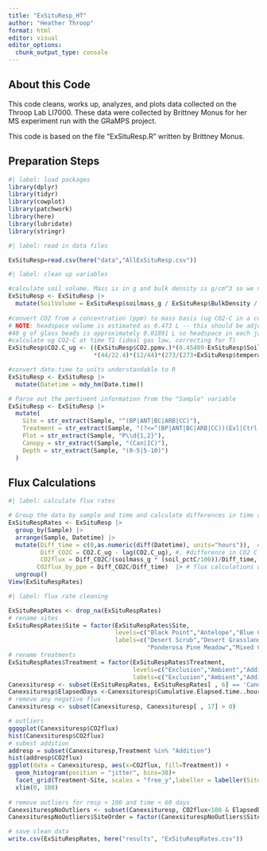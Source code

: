 ```yaml
---
title: "ExSituResp_HT"
author: "Heather Throop"
format: html
editor: visual
editor_options: 
  chunk_output_type: console
---
```


## About this Code

This code cleans, works up, analyzes, and plots data collected on the Throop Lab LI7000. These data were collected by Brittney Monus for her MS experiment run with the GRaMPS project.

This code is based on the file "ExSituResp.R" written by Brittney Monus.

## Preparation Steps

```r
#| label: load packages
library(dplyr)
library(tidyr)
library(cowplot)
library(patchwork)
library(here)
library(lubridate)
library(stringr)
```

```r
#| label: read in data files

ExSituResp=read.csv(here("data","AllExSituResp.csv"))
```

```r
#| label: clean up variables

#calculate soil volume. Mass is in g and bulk density is g/cm^3 so we need mass/bulk density in liters
ExSituResp <- ExSituResp |>
  mutate(SoilVolume = ExSituResp$soilmass_g / ExSituResp$BulkDensity / 1000)
  
#convert CO2 from a concentration (ppm) to mass basis (ug CO2-C in a container of known volume)
# NOTE: headspace volume is estimated as 0.473 L -- this should be adjusted as needed (need to subtract volume of 1mm glass beads)
#40 g of glass beads is approximately 0.01891 L so headspace in each jar is 0.473 - 0.01891, which is 0.45409 L
#calculate ug CO2-C at time T1 (ideal gas law, correcting for T)
ExSituResp$CO2.C_ug <- ((ExSituResp$CO2.ppmv.)*(0.45409-ExSituResp$SoilVolume) 
                        *(44/22.4)*(12/44)*(273/(273+ExSituResp$temperature))) 

#convert date.time to units understandable to R
ExSituResp <- ExSituResp |>
  mutate(Datetime = mdy_hm(Date.time))

# Parse out the pertinent information from the "Sample" variable
ExSituResp <- ExSituResp |>
  mutate(
    Site = str_extract(Sample, "^(BP|ANT|BC|ARB|CC)"),
    Treatment = str_extract(Sample, "(?<=^(BP|ANT|BC|ARB|CC))(Exl|Ctrl|Add)"),
    Plot = str_extract(Sample, "P\\d{1,2}"),
    Canopy = str_extract(Sample, "(Can|IC)"),
    Depth = str_extract(Sample, "(0-5|5-10)")
  )
```

## Flux Calculations

```r
#| label: calculate flux rates

# Group the data by sample and time and calculate differences in time and CO2 concentration, use these to calculate flux rates
ExSituRespRates <- ExSituResp |> 
  group_by(Sample) |> 
  arrange(Sample, Datetime) |> 
  mutate(Diff_time = c(0,as.numeric(diff(Datetime), units="hours")),  #difference in time in hours
         Diff_CO2C = CO2.C_ug - lag(CO2.C_ug), #, #difference in CO2 C
         CO2flux = Diff_CO2C/(soilmass_g * (soil_pctC/100))/Diff_time,   #(Change in CO2C/ (soil mass * (soil %C/100)))/elapsed time
        CO2flux_by_ppm = Diff_CO2C/Diff_time)  |> # flux calculations without soil C accounting
  ungroup()
View(ExSituRespRates)
```

```r
#| label: flux rate cleaning

ExSituRespRates <- drop_na(ExSituRespRates)
# rename sites
ExSituRespRates$Site = factor(ExSituRespRates$Site, 
                              levels=c("Black Point","Antelope","Blue Chute","Arboretum","Camp               Colton"), 
                              labels=c("Desert Scrub","Desert Grassland","Juniper Savanna",
                                       "Ponderosa Pine Meadow","Mixed Conifer Meadow")) 
# rename treatments
ExSituRespRates$Treatment = factor(ExSituRespRates$Treatment, 
                                   levels=c("Exclusion","Ambient","Addition"), 
                                   labels=c("Exclusion","Ambient","Addition")) 
Canexsituresp <- subset(ExSituRespRates, ExSituRespRates[ , 6] == 'Canopy')  
Canexsituresp$ElapsedDays <-Canexsituresp$Cumulative.Elapsed.time..hours./24
# remove any negative flux
Canexsituresp <- subset(Canexsituresp, Canexsituresp[ , 17] > 0)  

# outliers
ggqqplot(Canexsituresp$CO2flux)
hist(Canexsituresp$CO2flux)
# subest addition
addresp = subset(Canexsituresp,Treatment %in% "Addition")
hist(addresp$CO2flux)
ggplot(data = Canexsituresp, aes(x=CO2flux, fill=Treatment)) + 
  geom_histogram(position = "jitter", bins=30)+ 
  facet_grid(Treatment~Site, scales = "free_y",labeller = labeller(Site = label_wrap_gen(width = 15))) +
  xlim(0, 100) 
  
# remove outliers for resp < 100 and time < 60 days
CanexsiturespNoOutliers <- subset(Canexsituresp, CO2flux<100 & ElapsedDays<60) 
CanexsiturespNoOutliers$SiteOrder = factor(CanexsiturespNoOutliers$Site, levels=c("Desert Scrub","Desert Grassland","Juniper Savanna","Ponderosa Pine Meadow","Mixed Conifer Meadow"), labels=c("Desert Scrub","Desert Grassland","Juniper Savanna","Ponderosa Pine Meadow","Mixed Conifer Meadow")) 

# save clean data
write.csv(ExSituRespRates, here("results", "ExSituRespRates.csv"))
```
